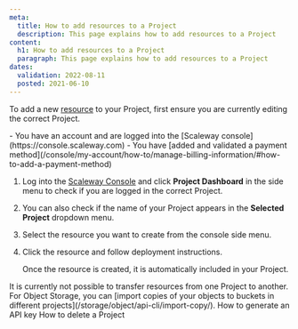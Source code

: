 ```yaml
---
meta:
  title: How to add resources to a Project
  description: This page explains how to add resources to a Project
content:
  h1: How to add resources to a Project
  paragraph: This page explains how to add resources to a Project
dates:
  validation: 2022-08-11
  posted: 2021-06-10
---
```


To add a new [resource](/console/my-project/concepts/#resources) to your Project, first ensure you are currently editing the correct Project. 

<Macro id="iam-requirements" />
 
<Message type="requirement">
  - You have an account and are logged into the [Scaleway console](https://console.scaleway.com) 
  - You have [added and validated a payment method](/console/my-account/how-to/manage-billing-information/#how-to-add-a-payment-method)
</Message>

1. Log into the [Scaleway Console](https://console.scaleway.com) and click **Project Dashboard** in the side menu to check if you are logged in the correct Project. 
2. You can also check if the name of your Project appears in the **Selected Project** dropdown menu. 
    <Lightbox src="scaleway-selected-project.webp" alt="" />
3. Select the resource you want to create from the console side menu.
4. Click the resource and follow deployment instructions. 

    Once the resource is created, it is automatically included in your Project. 

<Message type="note">
  It is currently not possible to transfer resources from one Project to another. For Object Storage, you can [import copies of your objects to buckets in different projects](/storage/object/api-cli/import-copy/).
</Message>


<Navigation title="See Also">
  <PreviousButton to="/console/my-project/how-to/generate-api-key/">How to generate an API key</PreviousButton>
  <NextButton to="/console/my-project/how-to/delete-a-project/">How to delete a Project</NextButton>
</Navigation>
